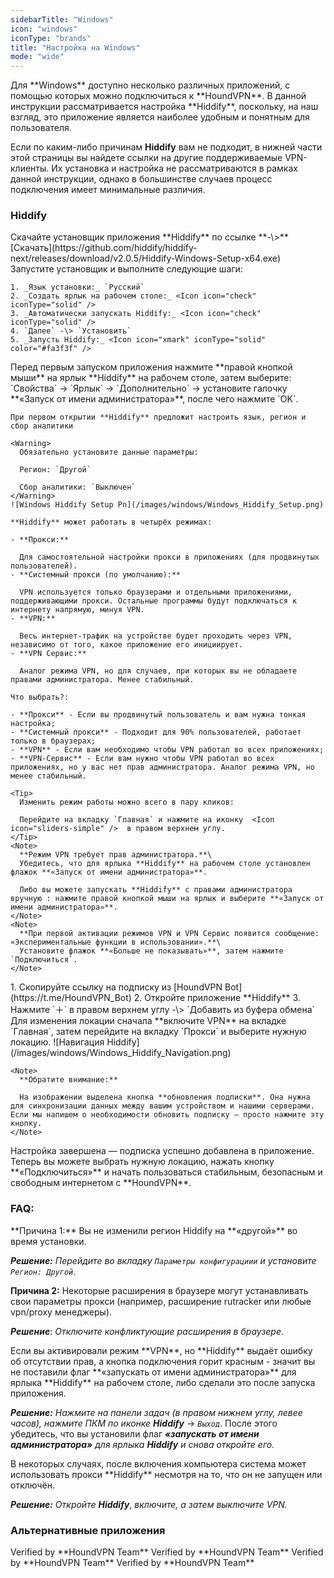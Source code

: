 ```yaml
---
sidebarTitle: "Windows"
icon: "windows"
iconType: "brands"
title: "Настройка на Windows"
mode: "wide"
---
```


<Tip>
  Для **Windows** доступно несколько различных приложений, с помощью которых можно подключиться к **HoundVPN**. В данной инструкции рассматривается настройка **Hiddify**, поскольку, на наш взгляд, это приложение является наиболее удобным и понятным для пользователя.

  Если по каким-либо причинам **Hiddify** вам не подходит, в нижней части этой страницы вы найдете ссылки на другие поддерживаемые VPN-клиенты. Их установка и настройка не рассматриваются в рамках данной инструкции, однако в большинстве случаев процесс подключения имеет минимальные различия.
</Tip>

### Hiddify

<Steps>
  <Step title="Загрузка приложения" icon="cloud-arrow-down" iconType="solid" stepNumber={1} titleSize="p">
    Скачайте установщик приложения **Hiddify** по ссылке **-\>** [Скачать](https://github.com/hiddify/hiddify-next/releases/download/v2.0.5/Hiddify-Windows-Setup-x64.exe)
  </Step>
  <Step title="Установка приложения" icon="floppy-disk" iconType="solid">
    Запустите установщик и выполните следующие шаги:

    1. _Язык установки:_ `Русский`
    2. _Создать ярлык на рабочем столе:_ <Icon icon="check" iconType="solid" />
    3. _Автоматически запускать Hiddify:_ <Icon icon="check" iconType="solid" />
    4. `Далее` -\> `Установить`
    5. _Запусть Hiddify:_ <Icon icon="xmark" iconType="solid" color="#fa3f3f" />
  </Step>
  <Step title="Настройка приложения" icon="gear" iconType="solid">
    Перед первым запуском приложения нажмите **правой кнопкой мыши** на ярлык **Hiddify** на рабочем столе, затем выберите: `Свойства` → `Ярлык` → `Дополнительно` → установите галочку **«Запуск от имени администратора»**, после чего нажмите `ОK`.

    При первом открытии **Hiddify** предложит настроить язык, регион и сбор аналитики

    <Warning>
      Обязательно установите данные параметры:

      Регион: `Другой`

      Сбор аналитики: `Выключен`
    </Warning>
    ![Windows Hiddify Setup Pn](/images/windows/Windows_Hiddify_Setup.png)

    **Hiddify** может работать в четырёх режимах:

    - **Прокси:**

      Для самостоятельной настройки прокси в приложениях (для продвинутых пользователей).
    - **Системный прокси (по умолчанию):**

      VPN используется только браузерами и отдельными приложениями, поддерживающими прокси. Остальные программы будут подключаться к интернету напрямую, минуя VPN.
    - **VPN:**

      Весь интернет-трафик на устройстве будет проходить через VPN, независимо от того, какое приложение его инициирует.
    - **VPN Сервис:**

      Аналог режима VPN, но для случаев, при которых вы не обладаете правами администратора. Менее стабильный.

    Что выбрать?:

    - **Прокси** - Если вы продвинутый пользователь и вам нужна тонкая настройка;
    - **Системный прокси** - Подходит для 90% пользователей, работает только в браузерах;
    - **VPN** - Если вам необходимо чтобы VPN работал во всех приложениях;
    - **VPN-Сервис** - Если вам нужно чтобы VPN работал во всех приложениях, но у вас нет прав администратора. Аналог режима VPN, но менее стабильный.

    <Tip>
      Изменить режим работы можно всего в пару кликов:

      Перейдите на вкладку `Главная` и нажмите на иконку  <Icon icon="sliders-simple" />  в правом верхнем углу.
    </Tip>
    <Note>
      **Режим VPN требует прав администратора.**\
      Убедитесь, что для ярлыка **Hiddify** на рабочем столе установлен флажок **«Запуск от имени администратора»**.

      Либо вы можете запускать **Hiddify** с правами администратора вручную : нажмите правой кнопкой мыши на ярлык и выберите **«Запуск от имени администратора»**.
    </Note>
    <Note>
      **При первой активации режимов VPN и VPN Сервис появится сообщение: «Экспериментальные функции в использовании».**\
      Установите флажок **«Больше не показывать»**, затем нажмите `Подключиться`.
    </Note>
  </Step>
  <Step title="Добавление подписки" icon="plus" iconType="solid">
    1. Скопируйте ссылку на подписку из [HoundVPN Bot](https://t.me/HoundVPN_Bot)
    2. Откройте приложение **Hiddify**
    3. Нажмите `＋` в правом верхнем углу -\> `Добавить из буфера обмена`
  </Step>
  <Step title="Изменение локации" icon="location-arrow" iconType="solid">
    Для изменения локации сначала **включите VPN** на вкладке `Главная`, затем перейдите на вкладку `Прокси` и выберите нужную локацию.
  </Step>
  <Step title="Навигация" icon="location-crosshairs" iconType="solid">
    ![Навигация Hiddify](/images/windows/Windows_Hiddify_Navigation.png)

    <Note>
      **Обратите внимание:**

      На изображении выделена кнопка **обновления подписки**. Она нужна для синхронизации данных между вашим устройством и нашими серверами. Если мы напишем о необходимости обновить подписку — просто нажмите эту кнопку.
    </Note>
  </Step>
  <Step title="Готово" icon="flag-checkered" iconType="solid">
    Настройка завершена — подписка успешно добавлена в приложение. Теперь вы можете выбрать нужную локацию, нажать кнопку **«Подключиться»** и начать пользоваться стабильным, безопасным и свободным интернетом с **HoundVPN**.
  </Step>
</Steps>

### FAQ:

<Accordion title="VPN включён, но 2ip показывает Россию" iconType="regular">
  **Причина 1:** Вы не изменили регион Hiddify на **«другой»** во время установки.

  **_Решение:_** _Перейдите во вкладку_ _`Параметры конфигурациии`_ _и установите_ _`Регион: Другой`_.

  **Причина 2:** Некоторые расширения в браузере могут устанавливать свои параметры прокси (например, расширение rutracker или любые vpn/proxy менеджеры).

  **_Решение_**: _Отключите конфликтующие расширения в браузере_.
</Accordion>

<Accordion title="Ошибка: Отсутствие прав">
  Если вы активировали режим **VPN**, но **Hiddify** выдаёт ошибку об отсутствии прав, а кнопка подключения горит красным - значит вы не поставили флаг **«запускать от имени администратора»** для ярлыка **Hiddify** на рабочем столе, либо сделали это после запуска приложения.

  **_Решение:_** _Нажмите_ <Icon icon="angle-up" iconType="solid" /> _на панели задач (в правом нижнем углу, левее часов), нажмите ПКМ по иконке_ **_Hiddify_** -\> _`Выход`_. После этого убедитесь, что вы установили флаг **_«запускать от имени администратора»_** _для ярлыка_ **_Hiddify_** _и снова откройте его._
</Accordion>

<Accordion title="Пропал интернет">
  В некоторых случаях, после включения компьютера система может использовать прокси **Hiddify** несмотря на то, что он не запущен или отключён.

  **_Решение:_** _Откройте_ **_Hiddify_**, _включите, а затем выключите VPN._
</Accordion>

### Альтернативные приложения

<CardGroup cols={2}>
  <Card title="Clash Verge" icon="shield-dog" iconType="solid" color="#4EC392" horizontal href="https://github.com/clash-verge-rev/clash-verge-rev">
    Verified by **HoundVPN Team**
  </Card>
  <Card title="NekoRay" icon="shield-dog" iconType="solid" color="#4EC392" horizontal href="https://github.com/MatsuriDayo/nekoray/">
    Verified by **HoundVPN Team**
  </Card>
  <Card title="V2RayN" icon="shield-dog" iconType="solid" color="#4EC392" horizontal href="https://github.com/2dust/v2rayN">
    Verified by **HoundVPN Team**
  </Card>
  <Card title="Furious" icon="shield-dog" iconType="solid" color="#4EC392" horizontal href="https://github.com/LorenEteval/Furious">
    Verified by **HoundVPN Team**
  </Card>
</CardGroup>